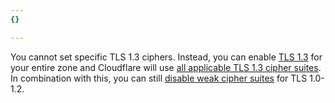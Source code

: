 ```yaml
---
{}

---
```


You cannot set specific TLS 1.3 ciphers. Instead, you can enable [TLS 1.3](/ssl/edge-certificates/additional-options/tls-13/#enable-tls-13) for your entire zone and Cloudflare will use [all applicable TLS 1.3 cipher suites](/ssl/edge-certificates/additional-options/cipher-suites/supported-cipher-suites/). In combination with this, you can still [disable weak cipher suites](/ssl/edge-certificates/additional-options/cipher-suites/customize-cipher-suites/) for TLS 1.0-1.2.
